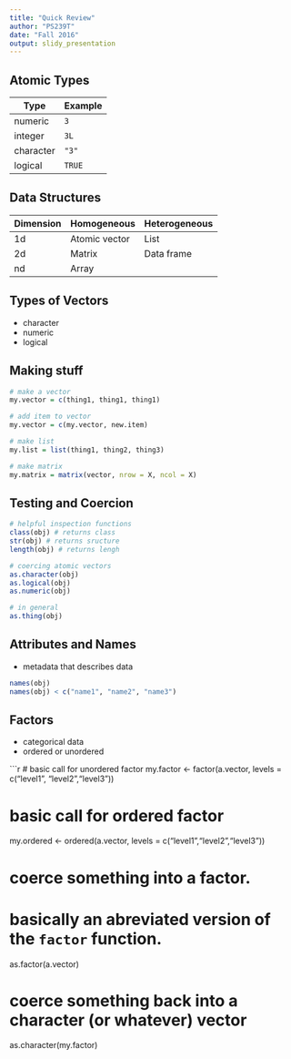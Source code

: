 ```yaml
---
title: "Quick Review"
author: "PS239T"
date: "Fall 2016"
output: slidy_presentation
---
```


## Atomic Types

| Type | Example |
| -----| ------- |
| numeric | `3` |
| integer | `3L` |
| character | `"3"` |
| logical | `TRUE` |


## Data Structures

|  Dimension  | Homogeneous   | Heterogeneous |
|----|---------------|---------------|
| 1d | Atomic vector | List          |
| 2d | Matrix        | Data frame    |
| nd | Array         |               |

## Types of Vectors

- character
- numeric
- logical

## Making stuff

```r
# make a vector
my.vector = c(thing1, thing1, thing1) 

# add item to vector
my.vector = c(my.vector, new.item)

# make list
my.list = list(thing1, thing2, thing3)

# make matrix
my.matrix = matrix(vector, nrow = X, ncol = X)
```

## Testing and Coercion

```r
# helpful inspection functions
class(obj) # returns class
str(obj) # returns sructure
length(obj) # returns lengh

# coercing atomic vectors
as.character(obj)
as.logical(obj)
as.numeric(obj)

# in general
as.thing(obj)
```

## Attributes and Names

- metadata that describes data

```r
names(obj)
names(obj) < c("name1", "name2", "name3")
```

## Factors

- categorical data
- ordered or unordered

```r
# basic call for unordered factor
my.factor <- factor(a.vector, levels = c("level1", "level2","level3"))

# basic call for ordered factor
my.ordered <- ordered(a.vector, levels = c("level1","level2","level3"))

# coerce something into a factor. 
# basically an abreviated version of the `factor` function.
as.factor(a.vector) 

# coerce something back into a character (or whatever) vector
as.character(my.factor)
